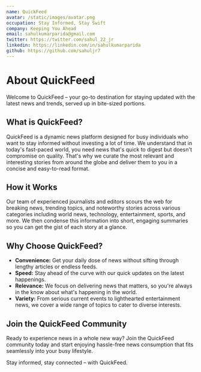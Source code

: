 ```yaml
---
name: QuickFeed
avatar: /static/images/avatar.png
occupation: Stay Informed, Stay Swift
company: Keeping You Ahead
email: sahulkumarparida@gmail.com
twitter: https://twitter.com/sahul_22_jr
linkedin: https://linkedin.com/in/sahulkumarparida
github: https://github.com/sahuljr7
---
```


# About QuickFeed

Welcome to QuickFeed – your go-to destination for staying updated with the latest news and trends, served up in bite-sized portions.

## What is QuickFeed?

QuickFeed is a dynamic news platform designed for busy individuals who want to stay informed without investing a lot of time. We understand that in today's fast-paced world, you need news that's quick to digest but doesn't compromise on quality. That's why we curate the most relevant and interesting stories from around the globe and deliver them to you in a concise and easy-to-read format.

## How it Works

Our team of experienced journalists and editors scours the web for breaking news, trending topics, and noteworthy stories across various categories including world news, technology, entertainment, sports, and more. We then condense this information into short, engaging summaries so you can get the gist of each story at a glance.

## Why Choose QuickFeed?

- **Convenience:** Get your daily dose of news without sifting through lengthy articles or endless feeds.
- **Speed:** Stay ahead of the curve with our quick updates on the latest happenings.
- **Relevance:** We focus on delivering news that matters, so you're always in the know about what's happening in the world.
- **Variety:** From serious current events to lighthearted entertainment news, we cover a wide range of topics to cater to diverse interests.

## Join the QuickFeed Community

Ready to experience news in a whole new way? Join the QuickFeed community today and start enjoying hassle-free news consumption that fits seamlessly into your busy lifestyle.

Stay informed, stay connected – with QuickFeed.

